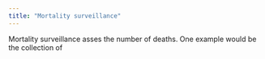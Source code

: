 ```yaml
---
title: "Mortality surveillance"
---
```


Mortality surveillance asses the number of deaths. One example would be the collection of 

